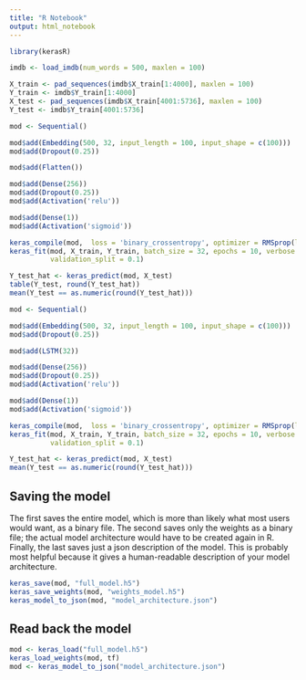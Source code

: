 ```yaml
---
title: "R Notebook"
output: html_notebook
---
```


```r
library(kerasR)

imdb <- load_imdb(num_words = 500, maxlen = 100)

X_train <- pad_sequences(imdb$X_train[1:4000], maxlen = 100)
Y_train <- imdb$Y_train[1:4000]
X_test <- pad_sequences(imdb$X_train[4001:5736], maxlen = 100)
Y_test <- imdb$Y_train[4001:5736]
```



```r
mod <- Sequential()

mod$add(Embedding(500, 32, input_length = 100, input_shape = c(100)))
mod$add(Dropout(0.25))

mod$add(Flatten())

mod$add(Dense(256))
mod$add(Dropout(0.25))
mod$add(Activation('relu'))

mod$add(Dense(1))
mod$add(Activation('sigmoid'))
```



```r
keras_compile(mod,  loss = 'binary_crossentropy', optimizer = RMSprop(lr = 0.00025))
keras_fit(mod, X_train, Y_train, batch_size = 32, epochs = 10, verbose = 1,
          validation_split = 0.1)
```


```r
Y_test_hat <- keras_predict(mod, X_test)
table(Y_test, round(Y_test_hat))
mean(Y_test == as.numeric(round(Y_test_hat)))
```


```r
mod <- Sequential()

mod$add(Embedding(500, 32, input_length = 100, input_shape = c(100)))
mod$add(Dropout(0.25))

mod$add(LSTM(32))

mod$add(Dense(256))
mod$add(Dropout(0.25))
mod$add(Activation('relu'))

mod$add(Dense(1))
mod$add(Activation('sigmoid'))
```



```r
keras_compile(mod,  loss = 'binary_crossentropy', optimizer = RMSprop(lr = 0.00025))
keras_fit(mod, X_train, Y_train, batch_size = 32, epochs = 10, verbose = 1,
          validation_split = 0.1)
```


```r
Y_test_hat <- keras_predict(mod, X_test)
mean(Y_test == as.numeric(round(Y_test_hat)))
```


## Saving the model
The first saves the entire model, which is more than likely what most users would want, as a binary file. The second saves only the weights as a binary file; the actual model architecture would have to be created again in R. Finally, the last saves just a json description of the model. This is probably most helpful because it gives a human-readable description of your model architecture.

```r
keras_save(mod, "full_model.h5")
keras_save_weights(mod, "weights_model.h5")
keras_model_to_json(mod, "model_architecture.json")
```


## Read back the model
```r
mod <- keras_load("full_model.h5")
keras_load_weights(mod, tf)
mod <- keras_model_to_json("model_architecture.json")
```

